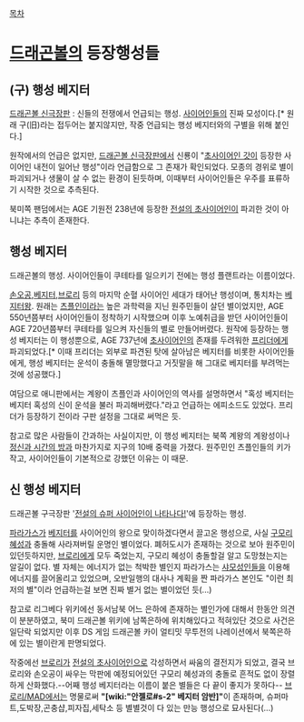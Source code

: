 [[목차]]

= [[드래곤볼]]의 등장행성들 =

== (구) 행성 베지터 ==
[[드래곤볼 신극장판]] : 신들의 전쟁에서 언급되는 행성. [[사이어인]]들의 진짜 모성이다.[* 원래 구(旧)라는 접두어는 붙지않지만, 작중 언급되는 행성 베지터와의 구별을 위해 붙인다.]

원작에서의 언급은 없지만, [[드래곤볼 신극장판]]에서 신룡이 "[[초사이어인 갓]]이 등장한 사이어인 내전이 일어난 행성"이라 언급함으로 그 존재가 확인되었다.
모종의 경위로 별이 파괴되거나 생물이 살 수 없는 환경이 된듯하며, 이때부터 사이어인들은 우주를 표류하기 시작한 것으로 추측된다.

북미쪽 팬덤에서는 AGE 기원전 238년에 등장한 [[전설의 초사이어인]]이 파괴한 것이 아니냐는 추측이 존재한다.

== 행성 베지터 ==
드래곤볼의 행성. 사이어인들이 쿠테타를 일으키기 전에는 행성 플랜트라는 이름이었다.

[[손오공]],[[베지터]],[[브로리]] 등의 마지막 순혈 사이어인 세대가 태어난 행성이며, 통치차는 [[베지터왕]]. 원래는 [[츠플인]]이라는 높은 과학력을 지닌 원주민들이 살던 별이었지만, AGE 550년쯤부터 사이어인들이 정착하기 시작했으며 이후 노예취급을 받던 사이어인들이 AGE 720년쯤부터 쿠테타를 일으켜 자신들의 별로 만들어버렸다. 원작에 등장하는 행성 베지터는 이 행성뿐으로, AGE 737년에 [[초사이어인]]의 존재를 두려워한 [[프리더]]에게 파괴되었다.[* 이때 프리더는 외부로 파견된 탓에 살아남은 베지터를 비롯한 사이어인들에게, 행성 베지터는 운석이 충돌해 멸망했다고 거짓말을 해 그대로 베지터를 부려먹는 것에 성공했다.]

여담으로 애니판에서는 계왕이 츠플인과 사이어인의 역사를 설명하면서 "혹성 베지터는 베지터 혹성의 신이 운석을 불러 파괴해버렸다."라고 언급하는 에피소드도 있었다. 프리더가 등장하기 전이라 구판 설정을 그대로 써먹은 듯.

참고로 많은 사람들이 간과하는 사실이지만, 이 행성 베지터는 북쪽 계왕의 계왕성이나 [[정신과 시간의 방]]과 마찬가지로 지구의 10배 중력을 가졌다. 원주민인 츠플인들의 키가 작고, 사이어인들이 기본적으로 강했던 이유는 이 때문.

== 신 행성 베지터 ==
드래곤볼 구극장판 '[[전설의 슈퍼 사이어인이 나타나다!]]'에 등장하는 행성.

[[파라가스]]가 [[베지터]]를 사이어인의 왕으로 맞이하겠다면서 끌고온 행성으로, 사실 [[구모리 혜성]]과 충돌해 사라져버릴 운명인 별이었다.
폐허도시가 존재하는 것으로 보아 원주민이 있던듯하지만, [[브로리]]에게 모두 죽었는지, 구모리 혜성이 충돌할걸 알고 도망쳤는지는 알길이 없다. 별 자체는 에너지가 없는 척박한 별인지 파라가스는 [[샤모성인]]들을 이용해 에너지를 끌어올리고 있었으며, 오반일행의 대사나 계획을 짠 파라가스 본인도 "이런 최저의 별"이라 언급하는걸 보면 진짜 별거 없는 별이었던 듯(...)

참고로 리그베다 위키에선 동서남북 어느 은하에 존재하는 별인가에 대해서 한동안 의견이 분분하였고, 북미 드래곤볼 위키에 남쪽은하에 위치해있다고 적혀있단 것으로 사건은 일단락 되었지만 이후 DS 게임 드래곤볼 카이 얼티밋 무투전의 나레이션에서 북쪽은하에 있는 별이란게 판명되었다.

작중에선 [[브로리]]가 [[전설의 초사이어인]]으로 각성하면서 싸움의 결전지가 되었고, 결국 브로리와 손오공이 싸우는 막판에 예정되어있던 구모리 혜성과의 충돌로 흔적도 없이 장렬하게 산화했다.--어째 행성 베지터라는 이름이 붙은 별들은 다 끝이 좋지가 못하다--
[[브로리/MAD]]에서는 명물로써 '''"[wiki:"안젤로#s-2" 베지터 암반]"'''이 존재하며, 슈퍼마트,도박장,곤충샵,피자집,세탁소 등 별별것이 다 있는 만능 행성으로 묘사된다(...)
